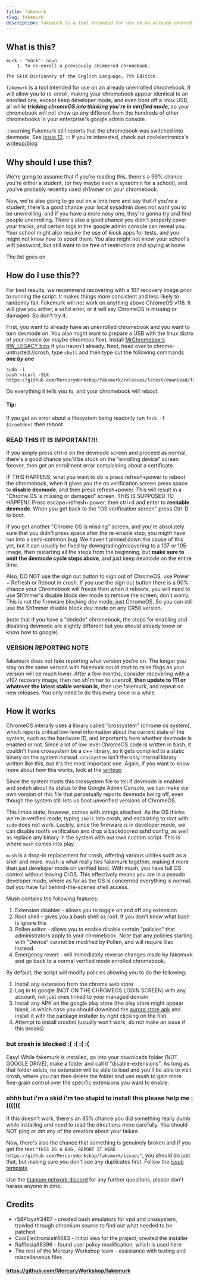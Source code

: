 ```yaml
---
title: fakemurk
slug: fakemurk
description: fakemurk is a tool intended for use on an already unenrolled chromebook.
---
```


## What is this?

```
murk - "mûrk": noun
	1. To re-enroll a previously shimmered chromebook.

The Skid Dictionary of the English Language, 7th Edition.
```

`fakemurk` is a tool intended for use on an already unenrolled chromebook. It will allow you to re-enroll, making your chromebook appear identical to an enrolled one, except keep developer mode, and even boot off a linux USB, all while **_tricking chromeOS into thinking you're in verified mode_**, so your chromebook will not show up any different from the hundreds of other chromebooks in your enterprise's google admin console.

:::warning
Fakemurk still reports that the chromebook was switched into devmode. See [issue 12](https://github.com/MercuryWorkshop/fakemurk/issues/12).
:::
If you're interested, check out coolelectronics's [writeup/blog](https://coolelectronics.me/blog/breaking-cros-3)

## Why should I use this?

We're going to assume that if you're reading this, there's a 99% chance you're either a student, (or hey maybe even a sysadmin for a school), and you've probably recently used sh1mmer on your chromebook.

Now, we're also going to go out on a limb here and say that if you're a student, there's a good chance your local sysadmin does not want you to be unenrolling, and if you have a more nosy one, they're gonna try and find people unenrolling.
There's also a good chance you didn't properly cover your tracks, and certain logs in the google admin console can reveal you.
Your school might also require the use of kiosk apps for tests, and you might not know how to spoof them.
You also might not know your school's wifi password, but still want to be free of restrictions and spying at home

The list goes on.

## How do I use this??

For best results, we recommend recovering with a 107 recovery image prior to running the script. It makes things more consistent and less likely to randomly fail. Fakemurk will not work on anything above ChromeOS v116. It will give you either, a sshd error, or it will say ChromeOS is missing or damaged. So don't try it.

First, you want to already have an unenrolled chromebook and you want to turn devmode on. You also might want to prepare a USB with the linux distro of your choice (or maybe chromeos flex). Install [MrChromebox's RW_LEGACY bios](https://mrchromebox.tech/#fwscript) if you haven't already.
Next, head over to chrome-untrusted://crosh, type `shell` and then type out the following commands ***one by one***

```
sudo -i
bash <(curl -SLk https://github.com/MercuryWorkshop/fakemurk/releases/latest/download/fakemurk.sh)
```

Do everything it tells you to, and your chromebook will reboot.

#### Tip:
If you get an error about a filesystem being readonly run
`fsck -f $(rootdev)`
then reboot


### READ THIS IT IS IMPORTANT!!!

If you simply press ctrl-d on the devmode screen and proceed as normal, there's a good chance you'll be stuck on the "enrolling device" screen forever, then get an enrollment error complaining about a certificate.

IF THIS HAPPENS, what you want to do is press refresh+power to reboot the chromebook, when it gives you the os verification screen press space to **disable devmode**, and then press refresh+power. This will result in a "Chrome OS is missing or damaged" screen. THIS IS SUPPOSED TO HAPPEN!. Press escape+refresh+power, then ctrl+d and enter to **reenable devmode**. When you get back to the "OS verification screen" press Ctrl-D to boot.

If you get another "Chrome OS is missing" screen, and you're absolutely sure that you didn't press space after the re-enable step, you might have run into a semi-common bug. We haven't pinned down the cause of this yet, but it can usually be fixed by downgrading/recovering to a 107 or 105 image, then restarting all the steps from the beginning, but **make sure to omit the devmode cycle steps above**, and just keep devmode on the entire time.

Also, DO NOT use the sign out button to sign out of ChromeOS, use Power + Refresh or Reboot in crosh. If you use the sign out button there is a 90% chance your Chromebook will freeze then when it reboots, you will need to use Sh1mmer's disable block dev mode to remove the screen, don't worry. This is not the firmware blocking dev mode, just ChromeOS. So you can still use the Sh1mmer disable block dev mode on any CR50 version.

(note that if you have a "dedede" chromebook, the steps for enabling and disabling devmode are slightly different but you should already know or know how to google)

### VERSION REPORTING NOTE

fakemurk does not fake reporting what version you're on. The longer you stay on the same version with fakemurk could start to raise flags as your version will be much lower. After a few months, consider recovering with a v107 recovery image, then run sh1mmer to unenroll, **then update to 111 or whatever the latest stable version is**, then use fakemurk, and repeat on new releases. You only need to do this every once in a while.

## How it works

ChromeOS interally uses a library called "crossystem" (chrome os system), which reports critical low-level information about the current state of the system, such as the hardware ID, and importantly here whether devmode is enabled or not. Since a lot of low level ChromeOS code is written in bash, it couldn't have crossystem be a c++ library, so it gets compiled to a static binary on the system instead. `crossystem` isn't the only internal library written like this, but it's the most important one. Again, if you want to know more about how this works, look at the [writeup](https://coolelectronics.me/blog/breaking-cros-3)

Since the system trusts this crossystem file to tell if devmode is enabled and snitch about its status to the Google Admin Console, we can make our own version of this file that perpetually reports devmode being off, even though the system still lets us boot unverified versions of ChromeOS.

This limbo state, however, comes with strings attached. As the OS thinks we're in verified mode, typing `shell` into crosh, and escalating to root with `sudo` does not work. Luckily, since the firmware is in developer mode, we can disable rootfs verification and drop a backdoored sshd config, as well as replace any binary in the system with our own custom script. This is where `mush` comes into play.

`mush` is a drop-in replacement for crosh, offering various utilites such as a shell and more. mush is what really ties fakemurk together, making it more than just developer mode on verified boot. With mush, you have full OS control without leaving CrOS. This effectively means you are in a pseudo developer mode, where as far as the OS is concerned everything is normal, but you have full behind-the-scenes shell access.

Mush contains the following features:

1. Extension disabler - allows you to toggle on and off any extension
2. Root shell - gives you a bash shell as root. If you don't know what bash is ignore this
3. Pollen editor - allows you to enable disable certain "policies" that administrators apply to your chromebook. Note that any policies starting with "Device" cannot be modified by Pollen, and will require lilac instead.
4. Emergency revert - will immediately reverse changes made by fakemurk and go back to a normal verified mode enrolled chromebook.

By default, the script will modify policies allowing you to do the following:

1. Install any extension from the chrome web store
2. Log in to google (NOT ON THE CHROMEOS LOGIN SCREEN) with any account, not just ones linked to your managed domain
3. Install any APK on the google play store (the play store might appear blank, in which case you should download the [aurora store apk](https://gitlab.com/AuroraOSS/AuroraStore/uploads/bbc1bd5a77ab2b40bbf288ccbef8d1f0/AuroraStore_4.1.1.apk) and install it with the package installer by right clicking on the file)
4. Attempt to install crostini (usually won't work, do not make an issue if this breaks)

### but crosh is blocked :( :( :( :(

Easy! While fakemurk is installed, go into your downloads folder (NOT GOOGLE DRIVE), make a folder and call it "disable-extensions". As long as that folder exists, no extension will be able to load and you'll be able to visit crosh, where you can then delete the folder and use mush to gain more fine-grain control over the specific extensions you want to enable.

### ohhh but i'm a skid i'm too stupid to install this please help me :((((((

If this doesn't work, there's an 85% chance you did something really dumb while installing and need to read the directions more carefully.
You should NOT ping or dm any of the creators about your failure.

Now, there's also the chance that something is genuinely broken and if you get the text `"THIS IS A BUG, REPORT IT HERE https://github.com/MercuryWorkshop/fakemurk/issues"`, you should do just that, but making sure you don't see any duplicates first. Follow the [issue template](https://github.com/MercuryWorkshop/fakemurk/blob/main/ISSUE_TEMPLATE)

Use the [titanium network discord](discord.gg/unblock) for any further questions, please don't harass anyone in dms.

## Credits

- r58Playz#3467 - created bash emulators for vpd and crossystem, trawled through chromium source to find out what needed to be patched
- CoolElectronics#4683 - initial idea for the project, created the installer
- Rafflesia#8396 - found user policy modification, which is used here
- The rest of the Mercury Workshop team - assistance with testing and miscellaneous files

#### https://github.com/MercuryWorkshop/fakemurk